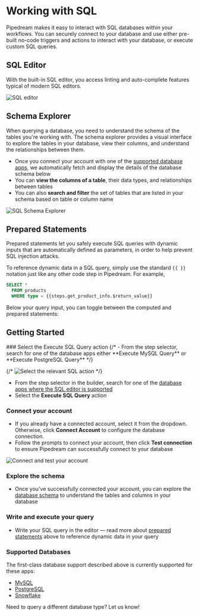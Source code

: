 
# Working with SQL
Pipedream makes it easy to interact with SQL databases within your workflows. You can securely connect to your database and use either pre-built no-code triggers and actions to interact with your database, or execute custom SQL queries.

## SQL Editor
With the built-in SQL editor, you access linting and auto-complete features typical of modern SQL editors.

![SQL editor](https://res.cloudinary.com/pipedreamin/image/upload/v1717388521/sql-editor_jn2rpn.png)

## Schema Explorer
When querying a database, you need to understand the schema of the tables you're working with. The schema explorer provides a visual interface to explore the tables in your database, view their columns, and understand the relationships between them. 

- Once you connect your account with one of the [supported database apps](#supported-databases), we automatically fetch and display the details of the database schema below
- You can **view the columns of a table**, their data types, and relationships between tables
- You can also **search and filter** the set of tables that are listed in your schema based on table or column name

![SQL Schema Explorer](https://res.cloudinary.com/pipedreamin/image/upload/v1717388737/Screenshot_2024-06-02_at_9.23.46_PM_q5lbxo.png)

## Prepared Statements
Prepared statements let you safely execute SQL queries with dynamic inputs that are automatically defined as parameters, in order to help prevent SQL injection attacks.

To reference dynamic data in a SQL query, simply use the standard `{{ }}` notation just like any other code step in Pipedream. For example,

```sql
SELECT *
  FROM products
  WHERE type = {{steps.get_product_info.$return_value}}
```

Below your query input, you can toggle between the computed and prepared statements:

<ArcadeEmbed
    src="https://demo.arcade.software/VdSr49JtAoLp0FXz0JBD?embed"
    title="Toggle Prepared and Computed Statements">
</ArcadeEmbed>

## Getting Started

<Steps>
### Select the Execute SQL Query action
{/* - From the step selector, search for one of the database apps either **Execute MySQL Query** or **Execute PostgreSQL Query** */}

{/* ![Select the relevant SQL action](https://res.cloudinary.com/pipedreamin/image/upload/v1717782660/db-actions-step-selector_c2dkd2.svg) */}

- From the step selector in the builder, search for one of the [database apps where the SQL editor is supported](#supported-databases)
- Select the **Execute SQL Query** action

### Connect your account
- If you already have a connected account, select it from the dropdown. Otherwise, click **Connect Account** to configure the database connection.
- Follow the prompts to connect your account, then click **Test connection** to ensure Pipedream can successfully connect to your database

![Connect and test your account](https://res.cloudinary.com/pipedreamin/image/upload/v1717387003/test-connection-mysql_bizpqk.png)

### Explore the schema
- Once you've successfully connected your account, you can explore the [database schema](#schema-explorer) to understand the tables and columns in your database

### Write and execute your query
- Write your SQL query in the editor — read more about [prepared statements](#prepared-statements) above to reference dynamic data in your query

</Steps>

### Supported Databases
The first-class database support described above is currently supported for these apps:
- [MySQL](https://pipedream.com/apps/mysql)
- [PostgreSQL](https://pipedream.com/apps/postgresql)
- [Snowflake](https://pipedream.com/apps/snowflake)

Need to query a different database type? Let us know!